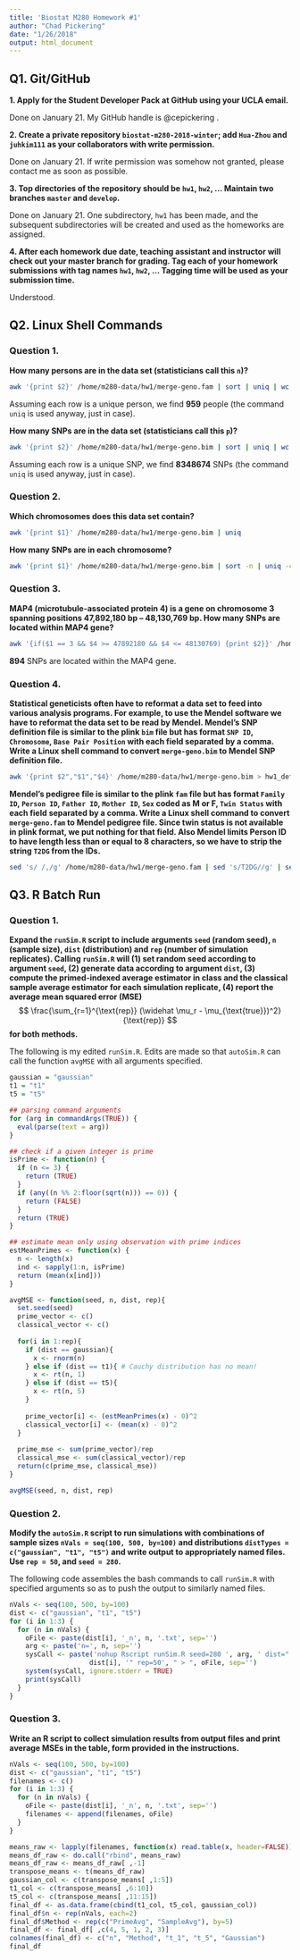 ```yaml
---
title: 'Biostat M280 Homework #1'
author: "Chad Pickering"
date: "1/26/2018"
output: html_document
---
```


## Q1. Git/GitHub

**1. Apply for the Student Developer Pack at GitHub using your UCLA email.**    

Done on January 21. My GitHub handle is @cepickering .  

**2. Create a private repository `biostat-m280-2018-winter`; add `Hua-Zhou` and `juhkim111` as your collaborators with write permission.**

Done on January 21. If write permission was somehow not granted, please contact me as soon as possible.  

**3. Top directories of the repository should be `hw1`, `hw2`, ... Maintain two branches `master` and `develop`.**  

Done on January 21. One subdirectory, `hw1` has been made, and the subsequent subdirectories will be created and used as the homeworks are assigned.  

**4. After each homework due date, teaching assistant and instructor will check out your master branch for grading. Tag each of your homework submissions with tag names `hw1`, `hw2`, ... Tagging time will be used as your submission time.**  

Understood.  

## Q2. Linux Shell Commands  

### Question 1.  

**How many persons are in the data set (statisticians call this `n`)?**  

```bash
awk '{print $2}' /home/m280-data/hw1/merge-geno.fam | sort | uniq | wc -l
```

Assuming each row is a unique person, we find **959** people (the command `uniq` is used anyway, just in case).  

**How many SNPs are in the data set (statisticians call this `p`)?**  

```bash
awk '{print $2}' /home/m280-data/hw1/merge-geno.bim | sort | uniq | wc -l
```

Assuming each row is a unique SNP, we find **8348674** SNPs (the command `uniq` is used anyway, just in case).

### Question 2.  

**Which chromosomes does this data set contain?**  

```bash
awk '{print $1}' /home/m280-data/hw1/merge-geno.bim | uniq
```

**How many SNPs are in each chromosome?** 

```bash
awk '{print $1}' /home/m280-data/hw1/merge-geno.bim | sort -n | uniq -c
```

### Question 3.  

**MAP4 (microtubule-associated protein 4) is a gene on chromosome 3 spanning positions 47,892,180 bp -- 48,130,769 bp. How many SNPs are located within MAP4 gene?**  

```bash
awk '{if($1 == 3 && $4 >= 47892180 && $4 <= 48130769) {print $2}}' /home/m280-data/hw1/merge-geno.bim | uniq | wc -l
```

**894** SNPs are located within the MAP4 gene.  

### Question 4.

**Statistical geneticists often have to reformat a data set to feed into various analysis programs. For example, to use the Mendel software we have to reformat the data set to be read by Mendel. Mendel's SNP definition file is similar to the plink `bim` file but has format `SNP ID`, `Chromosome`, `Base Pair Position` with each field separated by a comma. Write a Linux shell command to convert `merge-geno.bim` to Mendel SNP definition file.**   
      
```bash
awk '{print $2","$1","$4}' /home/m280-data/hw1/merge-geno.bim > hw1_def_file.txt | sed -i '1 i\2.40=FILE FORMAT VERSION NUMBER.\n8348674=NUMBER OF SNPS LISTED HERE.' hw1_def_file.txt ; head -20 hw1_def_file.txt
```
    
**Mendel's pedigree file is similar to the plink `fam` file but has format `Family ID`, `Person ID`, `Father ID`, `Mother ID`, `Sex` coded as M or F, `Twin Status` with each field separated by a comma. Write a Linux shell command to convert `merge-geno.fam` to Mendel pedigree file. Since twin status is not available in plink format, we put nothing for that field. Also Mendel limits Person ID to have length less than or equal to 8 characters, so we have to strip the string `T2DG` from the IDs.**  

```bash
sed 's/ /,/g' /home/m280-data/hw1/merge-geno.fam | sed 's/T2DG//g' | sed 's/\0\b//g' | awk '{if($5==1) $5="M"; else $5="F"}{print}' FS=, OFS=, > hw1_ped_file.txt ; head -20 hw1_ped_file.txt
```

## Q3. R Batch Run

### Question 1.

**Expand the `runSim.R` script to include arguments `seed` (random seed), `n` (sample size), `dist` (distribution) and `rep` (number of simulation replicates). Calling `runSim.R` will (1) set random seed according to argument `seed`, (2) generate data according to argument `dist`, (3) compute the primed-indexed average estimator in class and the classical sample average estimator for each simulation replicate, (4) report the average mean squared error (MSE)**
$$
  \frac{\sum_{r=1}^{\text{rep}} (\widehat \mu_r - \mu_{\text{true}})^2}{\text{rep}}
$$
**for both methods.**  

The following is my edited `runSim.R`. Edits are made so that `autoSim.R` can call the function `avgMSE` with all arguments specified.  

```r
gaussian = "gaussian"
t1 = "t1"
t5 = "t5"

## parsing command arguments
for (arg in commandArgs(TRUE)) {
  eval(parse(text = arg))
}

## check if a given integer is prime
isPrime <- function(n) {
  if (n <= 3) {
    return (TRUE)
  }
  if (any((n %% 2:floor(sqrt(n))) == 0)) {
    return (FALSE)
  }
  return (TRUE)
}

## estimate mean only using observation with prime indices
estMeanPrimes <- function(x) {
  n <- length(x)
  ind <- sapply(1:n, isPrime)
  return (mean(x[ind]))
}

avgMSE <- function(seed, n, dist, rep){
  set.seed(seed)
  prime_vector <- c()
  classical_vector <- c()
  
  for(i in 1:rep){
    if (dist == gaussian){
      x <- rnorm(n)
    } else if (dist == t1){ # Cauchy distribution has no mean!
      x <- rt(n, 1)
    } else if (dist == t5){
      x <- rt(n, 5)
    }
    
    prime_vector[i] <- (estMeanPrimes(x) - 0)^2
    classical_vector[i] <- (mean(x) - 0)^2
  }
  
  prime_mse <- sum(prime_vector)/rep
  classical_mse <- sum(classical_vector)/rep
  return(c(prime_mse, classical_mse))
}

avgMSE(seed, n, dist, rep)
```


### Question 2. 

**Modify the `autoSim.R` script to run simulations with combinations of sample sizes `nVals = seq(100, 500, by=100)` and distributions `distTypes = c("gaussian", "t1", "t5")` and write output to appropriately named files. Use `rep = 50`, and `seed = 280`.**  

The following code assembles the bash commands to call `runSim.R` with specified arguments so as to push the output to similarly named files.  

```r
nVals <- seq(100, 500, by=100)
dist <- c("gaussian", "t1", "t5")
for (i in 1:3) {
  for (n in nVals) {
    oFile <- paste(dist[i], '_n', n, '.txt', sep='')
    arg <- paste('n=', n, sep='')
    sysCall <- paste('nohup Rscript runSim.R seed=280 ', arg, ' dist="', 
                    dist[i], '" rep=50', " > ", oFile, sep='')
    system(sysCall, ignore.stderr = TRUE)
    print(sysCall)
  }
}
```

### Question 3. 

**Write an R script to collect simulation results from output files and print average MSEs in the table, form provided in the instructions.**

```r
nVals <- seq(100, 500, by=100)
dist <- c("gaussian", "t1", "t5")
filenames <- c()
for (i in 1:3) {
  for (n in nVals) {
    oFile <- paste(dist[i], '_n', n, '.txt', sep='')
    filenames <- append(filenames, oFile)
  }
}

means_raw <- lapply(filenames, function(x) read.table(x, header=FALSE))
means_df_raw <- do.call("rbind", means_raw) 
means_df_raw <- means_df_raw[ ,-1]
transpose_means <- t(means_df_raw)
gaussian_col <- c(transpose_means[ ,1:5])
t1_col <- c(transpose_means[ ,6:10])
t5_col <- c(transpose_means[ ,11:15])
final_df <- as.data.frame(cbind(t1_col, t5_col, gaussian_col))
final_df$n <- rep(nVals, each=2)
final_df$Method <- rep(c("PrimeAvg", "SampleAvg"), by=5)
final_df <- final_df[ ,c(4, 5, 1, 2, 3)]
colnames(final_df) <- c("n", "Method", "t_1", "t_5", "Gaussian")
final_df
```





